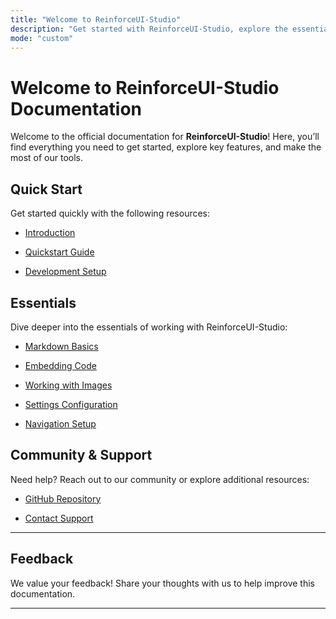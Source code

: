 ```yaml
---
title: "Welcome to ReinforceUI-Studio"
description: "Get started with ReinforceUI-Studio, explore the essentials, and learn how to make the most of our tools."
mode: "custom"
---
```



# Welcome to ReinforceUI-Studio Documentation

Welcome to the official documentation for **ReinforceUI-Studio**! Here, you’ll find everything you need to get started, explore key features, and make the most of our tools.

## Quick Start

Get started quickly with the following resources:

* [Introduction](introduction)

* [Quickstart Guide](quickstart)

* [Development Setup](development)

## Essentials

Dive deeper into the essentials of working with ReinforceUI-Studio:

* [Markdown Basics](essentials/markdown)

* [Embedding Code](essentials/code)

* [Working with Images](essentials/images)

* [Settings Configuration](essentials/settings)

* [Navigation Setup](essentials/navigation)

## Community & Support

Need help? Reach out to our community or explore additional resources:

* [GitHub Repository](https://github.com/dvalenciar/ReinforceUI-Studio)

* [Contact Support](mailto:support@reinforceui.com)

***

## Feedback

We value your feedback! Share your thoughts with us to help improve this documentation.

***